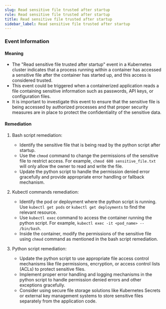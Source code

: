 ```yaml
--- 
slug: Read sensitive file trusted after startup
rule: Read sensitive file trusted after startup
title: Read sensitive file trusted after startup
sidebar_label: Read sensitive file trusted after startup
---
```

                   

### Event Information

#### Meaning

- The "Read sensitive file trusted after startup" event in a Kubernetes cluster indicates that a process running within a container has accessed a sensitive file after the container has started up, and this access is considered trusted.
- This event could be triggered when a containerized application reads a file containing sensitive information such as passwords, API keys, or configuration files.
- It is important to investigate this event to ensure that the sensitive file is being accessed by authorized processes and that proper security measures are in place to protect the confidentiality of the sensitive data.

#### Remediation

1. Bash script remediation:
   - Identify the sensitive file that is being read by the python script after startup.
   - Use the `chmod` command to change the permissions of the sensitive file to restrict access. For example, `chmod 600 sensitive_file.txt` will only allow the owner to read and write the file.
   - Update the python script to handle the permission denied error gracefully and provide appropriate error handling or fallback mechanism.

2. Kubectl commands remediation:
   - Identify the pod or deployment where the python script is running. Use `kubectl get pods` or `kubectl get deployments` to find the relevant resource.
   - Use `kubectl exec` command to access the container running the python script. For example, `kubectl exec -it <pod_name> -- /bin/bash`.
   - Inside the container, modify the permissions of the sensitive file using `chmod` command as mentioned in the bash script remediation.

3. Python script remediation:
   - Update the python script to use appropriate file access control mechanisms like file permissions, encryption, or access control lists (ACLs) to protect sensitive files.
   - Implement proper error handling and logging mechanisms in the python script to handle permission denied errors and other exceptions gracefully.
   - Consider using secure file storage solutions like Kubernetes Secrets or external key management systems to store sensitive files separately from the application code.

 